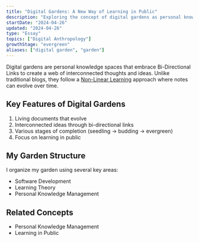 ```yaml
---
title: "Digital Gardens: A New Way of Learning in Public"
description: "Exploring the concept of digital gardens as personal knowledge spaces"
startDate: "2024-04-26"
updated: "2024-04-26"
type: "Essay"
topics: ["Digital Anthropology"]
growthStage: "evergreen"
aliases: ["digital garden", "garden"]
---
```


Digital gardens are personal knowledge spaces that embrace Bi-Directional Links to create a web of interconnected thoughts and ideas. Unlike traditional blogs, they follow a [Non-Linear Learning](/notes/non-linear-learning) approach where notes can evolve over time.

## Key Features of Digital Gardens

1. Living documents that evolve
2. Interconnected ideas through bi-directional links
3. Various stages of completion (seedling → budding → evergreen)
4. Focus on learning in public

## My Garden Structure

I organize my garden using several key areas:
- Software Development
- Learning Theory
- Personal Knowledge Management

## Related Concepts

- Personal Knowledge Management
- Learning in Public

